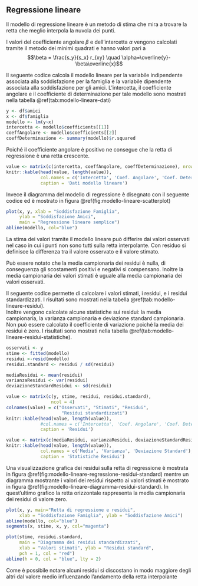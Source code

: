 ```r
```

```r
```

## Regressione lineare

Il modello di regressione lineare è un metodo di stima che mira a trovare la retta
che meglio interpola la nuvola dei punti.

I valori del coefficiente angolare $\beta$ e dell'intercetta $\alpha$ vengono calcolati tramite il metodo dei minimi quadrati e hanno valori pari a
$$\beta = \frac{s_y}{s_x} r_{xy} \quad  \alpha=\overline{y}-\beta\overline{x}$$



Il seguente codice calcola il modello lineare per la variabile indipendente associata
alla soddisfazione per la famiglia e la variabile dipendente
associata alla soddisfazione per gli amici.
L'intercetta, il coefficiente angolare e il coefficiente di determinazione per tale modello
sono mostrati nella tabella \@ref(tab:modello-lineare-dati)

```r
y <- df$amici
x <- df$famiglia
modello <- lm(y~x)
intercetta <- modello$coefficients[[1]]
coeffAngolare <- modello$coefficients[[2]]
coeffDeterminazione <- summary(modello)$r.squared
```

Poiché il coefficiente angolare è positivo ne consegue che la retta di regressione
è una retta crescente.

```r
value <- matrix(c(intercetta, coeffAngolare, coeffDeterminazione), nrow = 1)
knitr::kable(head(value, length(value)),
             col.names = c('Intercetta', 'Coef. Angolare', 'Coef. Determinazione'),
             caption = 'Dati modello lineare')
```

Invece il diagramma del modello di regressione è disegnato con il seguente codice ed è mostrato
in figura  \@ref(fig:modello-lineare-scatterplot)
```r
plot(x, y, xlab = "Soddisfazione Famiglia", 
     ylab = "Soddisfazione Amici", 
     main = "Regressione lineare semplice")
abline(modello, col="blue")  
```


La stima dei valori tramite il modello lineare può differire dai valori osservati nel caso in cui i punti 
non sono tutti sulla retta interpolante.
Con residuo si definisce la differenza tra il valore osservato e il valore stimato.

Può essere notato che la media campionaria dei residui è nulla, di conseguenza gli scostamenti positivi e negativi si compensano.
Inoltre la media campionaria dei valori stimati è uguale alla media campionaria dei valori osservati.

Il seguente codice permette di calcolare i valori stimati, i residui, e i residui standardizzati.
I risultati sono mostrati nella tabella \@ref(tab:modello-lineare-residui). \
Inoltre vengono calcolate alcune statistiche sui residui: la media campionaria, la varianza campionaria e deviazione standard campionaria. Non può essere calcolato il coefficiente di variazione poiché la media dei residui è zero.
I risultati sono mostrati nella tabella \@ref(tab:modello-lineare-residui-statistiche).
```r
osservati <- y
stime <- fitted(modello)
residui <-resid(modello)
residui.standard <- residui / sd(residui)

mediaResidui <- mean(residui)
varianzaResidui <- var(residui)
deviazioneStandardResidui <- sd(residui)
```


```r
value <- matrix(c(y, stime, residui, residui.standard), 
                 ncol = 4)
colnames(value) = c("Osservati", "Stimati", "Residui", 
                     "Residui standardizzati")
knitr::kable(head(value, length(value)),
             #col.names = c('Intercetta', 'Coef. Angolare', 'Coef. Determinazione'),
             caption = 'Residui')
```


```r
value <- matrix(c(mediaResidui, varianzaResidui, deviazioneStandardResidui), nrow = 1)
knitr::kable(head(value, length(value)),
             col.names = c('Media', 'Varianza', 'Deviazione Standard'),
             caption = 'Statistiche Residui')
```

Una visualizzazione grafica dei residui sulla retta di regressione è mostrata in figura 
\@ref(fig:modello-lineare-regressione-residui-standard) mentre un diagramma mostrante i valori dei residui 
rispetto ai valori stimati è mostrato in figura
\@ref(fig:modello-lineare-diagramma-residui-standard). In quest'ultimo grafico la retta orizzontale rappresenta
la media campionaria dei residui di valore zero.

```r
plot(x, y, main="Retta di regressione e residui", 
     xlab = "Soddisfazione Famiglia", ylab = "Soddisfazione Amici")
abline(modello, col="blue")
segments(x, stime, x, y, col="magenta")
```


```r
plot(stime, residui.standard, 
     main = "Diagramma dei residui standardizzati", 
     xlab = "Valori stimati", ylab = "Residui standard",
     pch = 1, col = "red")
abline(h = 0, col = "blue", lty = 2)
```

Come è possibile notare alcuni residui si discostano in modo maggiore degli altri dal valore medio 
influenzando l'andamento della retta interpolante